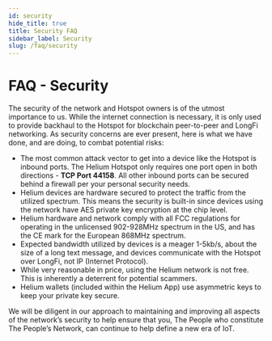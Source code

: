 ```yaml
---
id: security 
hide_title: true
title: Security FAQ
sidebar_label: Security
slug: /faq/security
---
```


# FAQ - Security

The security of the network and Hotspot owners is of the utmost importance to us.  While the internet connection is necessary, it is only used to provide backhaul to the Hotspot for blockchain peer-to-peer and LongFi networking. As security concerns are ever present, here is what we have done, and are doing, to combat potential risks:

- The most common attack vector to get into a device like the Hotspot is inbound ports.  The Helium Hotspot only requires one port open in both directions - **TCP Port 44158**. All other inbound ports can be secured behind a firewall per your personal security needs.  
- Helium devices are hardware secured to protect the traffic from the utilized spectrum.  This means the security is built-in since devices using the network have AES private key encryption at the chip level.  
- Helium hardware and network comply with all FCC regulations for operating in the unlicensed 902-928MHz spectrum in the US, and has the CE mark for the European 868MHz spectrum.
- Expected bandwidth utilized by devices is a meager 1-5kb/s, about the size of a long text message, and devices communicate with the Hotspot over LongFi, not IP (Internet Protocol).
- While very reasonable in price, using the Helium network is not free. This is inherently a deterrent for potential scammers.
- Helium wallets (included within the Helium App) use asymmetric keys to keep your private key secure. 

We will be diligent in our approach to maintaining and improving all aspects of the network’s security to help ensure that you, The People who constitute The People’s Network, can continue to help define a new era of IoT. 
